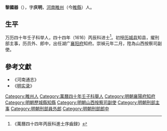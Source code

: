 {{明清人物信息框
| 姓名 = 黎國器
| 原名 =
| 圖片名稱 = 
| 圖片大小 = 
| 圖片說明 = 
| 最高職務 = 山西按察司副使
| 國家 = 大明
| 爵位 =
| 籍貫 = [[河南|河南]][[睢州|睢州]]
| 族裔 = 漢族
| 旗籍 = 
| 字號 = 字庆明
| 室名 = 
| 諡號 = 
| 出生日期 = 生年未詳
| 出生地點 = 
| 逝世日期 = 卒年未詳
| 逝世地點 = 
| 墓葬 =
| 配偶 =
| 親屬 = 兄[[黎国俊|黎国俊]]
| 出身 = 
*萬曆四十年壬子科舉人
*萬曆四十四年丙辰科同進士出身
| 經歷 = 
| 著作 = 
}}
'''黎國器'''（{{bd|?||?|}}），字'''庆明'''，[[河南|河南]][[睢州|睢州]]（今[[睢縣|睢縣]]）人。

==生平==
万历四十年壬子科举人，四十四年（1616）丙辰科进士<ref>《萬曆四十四年丙辰科進士序齒録》</ref>。初授[[历城县|历城县]]知县，擢刑部主事，历员外、郎中，出任湖广[[襄阳府|襄阳府]]知府。崇禎元年二月，陞為山西按察司副使。

==參考文獻==
{{reflist}}
*《河南通志》
*《[[明实录|明实录]]》

{{start box}}
{{s-off}}
{{s-before|[[張翼明|張翼明]]}}
{{s-title|明朝歷城縣知縣|萬曆年間－天啟年間}}
{{s-after|[[吳阿衡|吳阿衡]]}}
{{end box}}

{{萬曆四十四年丙辰科殿試金榜}}

{{Authority control}}

{{DEFAULTSORT:Li黎}}
[[Category:睢州人|Category:睢州人]]
[[Category:萬曆四十年壬子科舉人|Category:萬曆四十年壬子科舉人]]
[[Category:明朝襄陽府知府|Category:明朝襄陽府知府]]
[[Category:明朝歷城縣知縣|Category:明朝歷城縣知縣]]
[[Category:明朝山西按察司副使|Category:明朝山西按察司副使]]
[[Category:明朝刑部主事|Category:明朝刑部主事]]
[[Category:明朝刑部員外郎|Category:明朝刑部員外郎]]
[[Category:明朝刑部郎中|Category:明朝刑部郎中]]


{{明朝人物小作品}}